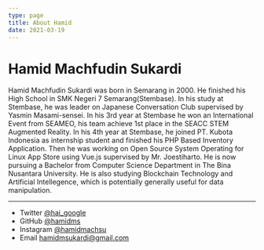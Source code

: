 ```yaml
---
type: page
title: About Hamid
date: 2021-03-19
---
```


# Hamid Machfudin Sukardi

Hamid Machfudin Sukardi was born in Semarang in 2000. He finished his High School in SMK Negeri 7 Semarang(Stembase). In his study at Stembase, he was leader on Japanese Conversation Club supervised by Yasmin Masami-sensei. In his 3rd year at Stembase he won an International Event from SEAMEO, his team achieve 1st place in the SEACC STEM Augmented Reality. In his 4th year at Stembase, he joined PT. Kubota Indonesia as internship student and finished his PHP Based Inventory Application. Then he was working on Open Source System Operating for Linux App Store using Vue.js supervised by Mr. Joestiharto.  He is now pursuing a Bachelor from Computer Science Department in The Bina Nusantara University. He is also studying Blockchain Technology and Artificial Intellegence, which is potentially generally useful for data manipulation.

---

- Twitter [@hai_google](https://twitter.com/hai_google)
- GitHub [@hamidms](https://github.com/hamidms)
- Instagram [@hamidmachsu](https://instagram.com/hamidmachsu)
- Email hamidmsukardi@gmail.com
